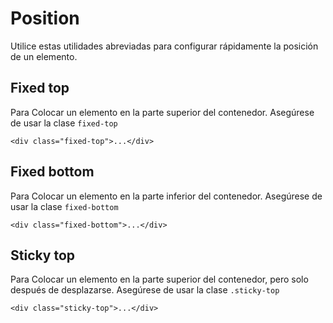 
# Position

<Meta title="Utilidades/Position" />

Utilice estas utilidades abreviadas para configurar rápidamente la posición de un elemento.

## Fixed top

Para Colocar un elemento en la parte superior del contenedor. Asegúrese de usar la clase `fixed-top`

~~~
<div class="fixed-top">...</div>
~~~


## Fixed bottom

Para Colocar un elemento en la parte inferior del contenedor. Asegúrese de usar la clase `fixed-bottom`

~~~
<div class="fixed-bottom">...</div>
~~~


## Sticky top


Para Colocar un elemento en la parte superior del contenedor, pero solo después de desplazarse. Asegúrese de usar la clase `.sticky-top`

~~~
<div class="sticky-top">...</div>
~~~